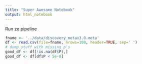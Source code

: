 ```yaml
---
title: "Super Awesome Notebook"
output: html_notebook
---
```


Run ze pipeline
```r
fname <- '../data/discovery_metav3.0.meta'
df <- read.csv(file=fname, nrows=100, header=TRUE, sep=' ')
# dump stuff with missing p's
good_df <- df[!is.na(df$P),]
good_df <- df[df$P < 5e-8]

```
